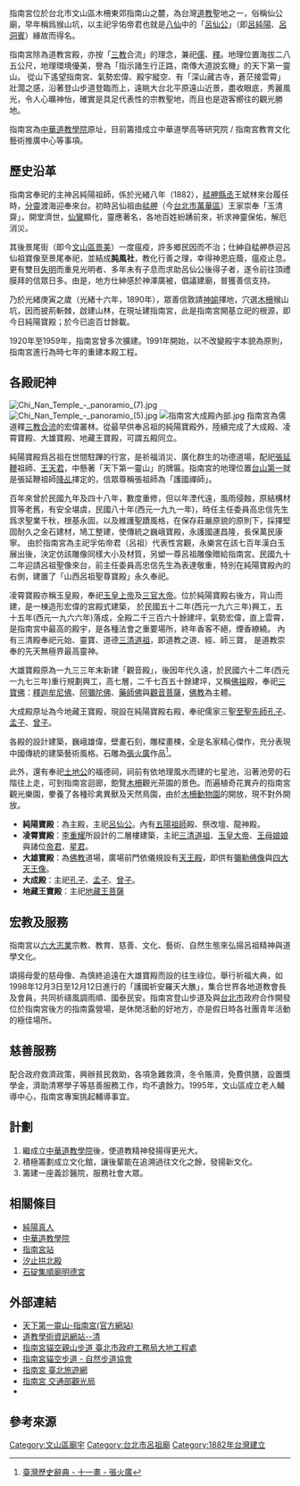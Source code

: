 {{coord|24|58|45|N|121|35|13|E|region:TW-TPE_type:landmark|display=title}}
{{東亞廟宇
| name = 台北指南宮
| img = File:Chi Nan Temple (Chunyang Chapel) - panoramio (2).jpg
| img_capt = 指南宮凌霄寶殿
| image_width = 250px
| location = [[臺北市|臺北市]][[文山區|文山區]]
| god = [[孚佑帝君呂洞賓|孚佑帝君呂洞賓]]
| type = 
| struct =  
| open_year =1890年
| cere_date =
|}}

指南宮位於台北市文山區木柵東郊指南山之麓，為台灣[[道教|道教]]聖地之一，俗稱仙公廟，早年稱爲猴山坑，以主祀孚佑帝君也就是[[八仙|八仙]]中的「[[呂仙公|呂仙公]]」（即[[呂純陽|呂純陽]]、[[呂洞賓|呂洞賓]]）緣故而得名。

指南宮除為道教宮殿，亦按「[[三教|三教]]合流」的理念，兼祀[[儒教_(宗教)|儒]]、[[佛教|釋]]。地理位置海拔二八五公尺，地理環境優美，譽為「指示諸生行正路，南傳大道說玄機」的天下第一靈山。
從山下遙望指南宮、氣勢宏偉、殿宇縱空、有「深山藏古寺，蒼茫接雲霄」壯濶之感，沿著登山步道登臨而上，遠眺大台北平原遠山近景，盡收眼底，秀麗風光，令人心曠神怡，確實是具足代表性的宗教聖地，而且也是遊客嚮往的觀光勝地。


指南宮為[[中華道教學院|中華道教學院]]原址，目前籌措成立中華道學高等研究院 / 指南宮教育文化藝術推廣中心等事項。

== 歷史沿革 ==
指南宮奉祀的主神呂純陽祖師，係於光緒八年（1882），[[艋舺縣丞|艋舺縣丞]]王斌林來台履任時，[[分靈|分靈]]渡海迎奉來台。初時呂仙祖由[[艋舺|艋舺]]（今[[台北市|台北市]][[萬華區|萬華區]]）王家崇奉「玉清齋」，開堂濟世，[[扶鸞|仙鸞]]顯化，靈應著名，各地百姓紛踴前來，祈求神靈保佑，解厄消災。

其後景尾街（即今[[文山區|文山區]][[景美|景美]]）一度瘟疫，許多鄉民因而不治；仕紳自艋舺恭迎呂仙祖寶像至景尾奉祀，並結成'''肫風社'''，教化行善之理，幸得神恩庇蔭，瘟疫止息。更有雙目[[失明|失明]]而重見光明者、多年未有子息而求助呂仙公後得子者，遂令前往頂禮膜拜的信眾日多。由是，地方仕紳感於神澤廣被，倡議建廟，普獲善信支持。

乃於光緒庚寅之歲（光緒十六年，1890年），眾善信敦請[[神諭|神諭]]擇地，穴選[[木柵|木柵]]猴山坑，因而披荊斬棘，啟建山林，在現址建指南宮，此是指南宮開基立祀的根源，即今日純陽寶殿；於今已逾百廿餘載。

1920年至1959年，指南宮曾多次擴建。1991年開始，以不改變殿宇本貌為原則，指南宮進行為時七年的重建本殿工程。

== 各殿祀神 ==
[[File:Chi_Nan_Temple_-_panoramio_(7).jpg|thumb]]
[[File:Chi_Nan_Temple_-_panoramio_(5).jpg|thumb]]
[[File:指南宮大成殿內部.jpg|thumb]]
指南宮為儒道釋[[三教合流|三教合流]]的宏偉叢林。從最早供奉呂祖的純陽寶殿外，陸續完成了大成殿、凌霄寶殿、大雄寶殿、地藏王寶殿，可謂五殿同立。

純陽寶殿爲呂祖在世間駐蹕的行宮，是祈福消災、廣化群生的功德道場，配祀[[張延鞭|張延鞭]]祖師、[[王天君|王天君]]，中懸著「天下第一靈山」的牌匾。指南宮的地理位置[[台山第一|台山第一]]就是張延鞭祖師[[降乩|降乩]]擇定的，信眾尊稱張祖師為「護國禪師」。

百年來曾於民國九年及四十八年，數度重修，但以年湮代遠，風雨侵蝕，原結構材質等老舊，有安全堪虞，民國八十年(西元一九九一年)，時任主任委員高忠信先生爲求聖業千秋，根基永固，以及維護聖蹟風格，在保存莊嚴原貌的原則下，採擇堅固耐久之金石建材，鳩工整建，使傳統之巍峨寶殿，永護國運昌隆，長保萬民康寧。
由於指南宮為主祀孚佑帝君（呂祖）代表性宮觀，永樂宮在該七百年漢白玉展出後，決定仿該雕像同樣大小及材質，另塑一尊呂祖雕像贈給指南宮。民國九十二年迎請呂祖聖像來台，前主任委員高忠信先生為表達敬重，特別在純陽寶殿內的右側，建置了「山西呂祖聖尊寶殿」永久奉祀。

凌霄寶殿亦稱玉皇殿，奉祀[[玉皇上帝|玉皇上帝]]及[[三官大帝|三官大帝]]。位於純陽寶殿右後方，背山而建，是一棟造形宏偉的宮殿式建築， 於民國五十二年(西元一九六三年)興工，五十五年(西元一九六六年)落成，全殿二千三百六十餘建坪，氣勢宏偉，直上雲霄，是指南宮中最高的殿宇，是各種法會之重要場所，終年香客不絕，煙香繚繞。
內有三清殿奉祀元始、靈寶、道德[[三清道祖|三清道祖]]，即道教之道、經、師三寶， 是道教崇奉的先天無極界最高靈神。

大雄寶殿原為一九三三年末新建「觀音殿」，後因年代久遠，於民國六十二年(西元一九七三年)重行規劃興工，高七層，二千七百五十餘建坪，又稱[[佛祖|佛祖]]殿，奉祀[[三寶佛|三寶佛]]：[[釋迦牟尼佛|釋迦牟尼佛]]、[[阿彌陀佛|阿彌陀佛]]、[[藥師佛|藥師佛]]與[[觀音菩薩|觀音菩薩]]，[[佛教|佛教]]為主體。

大成殿原址為今地藏王寶殿，現設在純陽寶殿右殿，奉祀儒家三聖[[至聖先師|至聖先師]][[孔子|孔子]]、[[孟子|孟子]]、[[曾子|曾子]]。

各殿的設計建築，巍峨雄偉，壁畫石刻，雕樑畫楝，全是名家精心傑作，充分表現中國傳統的建築藝術風格。石雕為[[張火廣|張火廣]]作品<ref>[http://nrch.cca.gov.tw/ccahome/website/site20/contents/011/cca220003-li-wpkbhisdict002457-0735-u.xml 臺灣歷史辭典 - 十一畫 - 張火廣]{{dead link|date=2017年12月 |bot=InternetArchiveBot |fix-attempted=yes }}</ref>。

此外，還有奉祀[[土地公|土地公]]的福德祠，祠前有依地理風水而建的七星池，沿著池旁的石階往上走，可到指南宮迴廊，飽覽[[木柵|木柵]]觀光茶園的景色。而遍植奇花異卉的指南宮觀光樂園，豢養了各種珍禽異獸及天然鳥園，由於[[木柵動物園|木柵動物園]]的開放，現不對外開放。

* '''純陽寶殿'''：為主殿，主祀[[呂仙公|呂仙公]]。內有[[五陽祖師|五陽祖師]]殿、祭改壇、龍神殿。
* '''凌霄寶殿'''：[[李重耀|李重耀]]所設計的二層樓建築，主祀[[三清道祖|三清道祖]]、[[玉皇大帝|玉皇大帝]]、[[王母娘娘|王母娘娘]]與諸位[[帝君|帝君]]、[[星君|星君]]。
* '''大雄寶殿'''：為[[佛教|佛教]]道場，廣場前門依儀規設有[[天王殿|天王殿]]，即供有[[彌勒佛|彌勒佛像]]與[[四大天王|四大天王像]]。
* '''大成殿'''：主祀[[孔子|孔子]]、[[孟子|孟子]]、[[曾子|曾子]]。
* '''地藏王寶殿'''：主祀[[地藏王菩薩|地藏王菩薩]]

== 宏教及服務 ==
指南宮以[[六大志業|六大志業]]宗教、教育、慈善、文化、藝術、自然生態來弘揚呂祖精神與道學文化。

頌揚母愛的慈母像、為慎終追遠在大雄寶殿而設的往生祿位。舉行祈福大典，如1998年12月3日至12月12日進行的「護國祈安羅天大醮」，集合世界各地道教會長及會員，共同祈禱風調雨順、國泰民安。指南宮登山步道及與[[台北市|台北市]]政府合作開發位於指南宮後方的指南露營場，是休閒活動的好地方，亦是假日時各社團青年活動的極佳場所。

== 慈善服務 ==
配合政府救濟政策，興辦貧民救助，各項急難救濟，冬令賬濟，免費供膳，設置獎學金，濟助清寒學子等慈善服務工作，均不遺餘力。1995年，文山區成立老人輔導中心，指南宮專案挑起輔導事宜。

== 計劃 ==
#繼成立[[中華道教學院|中華道教學院]]後，使道教精神發揚得更光大。
#積極籌劃成立文化館，讓後輩能在追溯過往文化之餘，發揚新文化。
#籌建一座義診醫院，服務社會大眾。

== 相關條目 ==
* [[呂洞賓|純陽真人]]
* [[中華道教學院|中華道教學院]]
* [[指南宮站|指南宮站]]
* [[汐止拱北殿|汐止拱北殿]]
* [[石碇集順廟明德宮|石碇集順廟明德宮]]

== 外部連結 ==
{{commonscat|Zhinan Temple}}
* [http://www.chih-nan-temple.org/ 天下第一靈山-指南宮(官方網站)] {{Wayback|url=http://www.chih-nan-temple.org/ |date=20210123220354 }}
* [http://www.ctcwri.idv.tw/INDEXZ5/Z5-18.htm 道教學術資訊網站--清] {{Wayback|url=http://www.ctcwri.idv.tw/INDEXZ5/Z5-18.htm |date=20060421214014 }}
*[http://gisweb.taipei.gov.tw/release/?p=2-5-3 指南宮貓空親山步道 臺北市政府工務局大地工程處] {{Wayback|url=http://gisweb.taipei.gov.tw/release/?p=2-5-3 |date=20210123220450 }}
*[https://www.naturetrail.org.tw/trail_view.php?id=31 指南宮貓空步道 - 自然步道協會] {{Wayback|url=https://www.naturetrail.org.tw/trail_view.php?id=31 |date=20210123220409 }}
*[https://www.travel.taipei/zh-tw/attraction/details/64 指南宮   臺北旅遊網] {{Wayback|url=https://www.travel.taipei/zh-tw/attraction/details/64 |date=20210123220417 }}
*[https://www.taiwan.net.tw/m1.aspx?sNo=0001090&id=2171 指南宮   交通部觀光局] {{Wayback|url=https://www.taiwan.net.tw/m1.aspx?sNo=0001090&id=2171 |date=20210123220423 }}
*{{facebook|Research.Center.Chihnan.Templ|指南宮文化研究中心}}

== 參考來源 ==
{{reflist|2}}

{{臺灣宗教百景}}

[[Category:文山區廟宇|Category:文山區廟宇]]
[[Category:台北市呂祖廟|Category:台北市呂祖廟]]
[[Category:1882年台灣建立|Category:1882年台灣建立]]